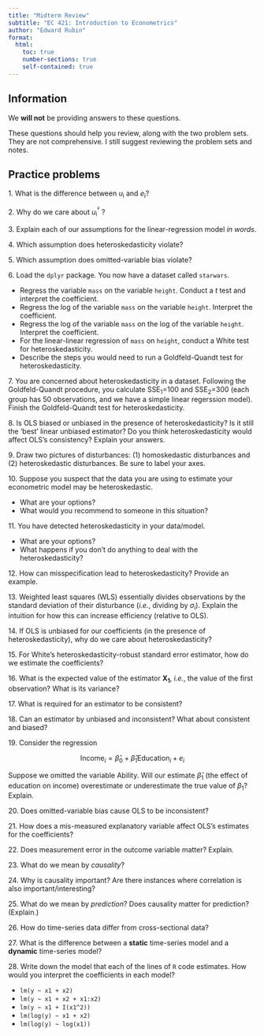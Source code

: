 ```yaml
---
title: "Midterm Review"
subtitle: "EC 421: Introduction to Econometrics"
author: "Edward Rubin"
format:
  html:
    toc: true
    number-sections: true
    self-contained: true
---
```


## Information

We **will not** be providing answers to these questions.

These questions should help you review, along with the two problem sets. They are not comprehensive. I still suggest reviewing the problem sets and notes.

## Practice problems

1\. What is the difference between *u*~i~ and *e*~i~?

2\. Why do we care about *u*~i~^²^ ?

3\. Explain each of our assumptions for the linear-regression model _in words_.

4\. Which assumption does heteroskedasticity violate?

5\. Which assumption does omitted-variable bias violate?

6\. Load the `dplyr` package. You now have a dataset called `starwars`.

- Regress the variable `mass` on the variable `height`. Conduct a _t_ test and interpret the coefficient.
- Regress the log of the variable `mass` on the variable `height`. Interpret the coefficient.
- Regress the log of the variable `mass` on the log of the variable `height`. Interpret the coefficient.
- For the linear-linear regression of `mass` on `height`, conduct a White test for heteroskedasticity.
- Describe the steps you would need to run a Goldfeld-Quandt test for heteroskedasticity.

7\. You are concerned about heteroskedasticity in a dataset. Following the Goldfeld-Quandt procedure, you calculate SSE~1~=100 and SSE~2~=300 (each group has 50 observations, and we have a simple linear regerssion model). Finish the Goldfeld-Quandt test for heteroskedasticity.

8\. Is OLS biased or unbiased in the presence of heteroskedasticity? Is it still the 'best' linear unbiased estimator? Do you think heteroskedasticity would affect OLS's consistency? Explain your answers.

9\. Draw two pictures of disturbances: (1) homoskedastic disturbances and (2) heteroskedastic disturbances. Be sure to label your axes.

10\. Suppose you suspect that the data you are using to estimate your econometric model may be heteroskedastic.

- What are your options?
- What would you recommend to someone in this situation?

11\. You have detected heteroskedasticity in your data/model.

- What are your options?
- What happens if you don't do anything to deal with the heteroskedasticity?

12\. How can misspecification lead to heteroskedasticity? Provide an example.

13\. Weighted least squares (WLS) essentially divides observations by the standard deviation of their disturbance (_i.e._, dividing by *σ*~i~). Explain the intuition for how this can increase efficiency (relative to OLS).

14\. If OLS is unbiased for our coefficients (in the presence of heteroskedasticity), why do we care about heteroskedasticity?

15\. For White's heteroskedasticity-robust standard error estimator, how do we estimate the coefficients?

16\. What is the expected value of the estimator **X~1~**, *i.e.*, the value of the first observation? What is its variance?

17\. What is required for an estimator to be consistent?

18\. Can an estimator by unbiased and inconsistent? What about consistent and biased?

19\. Consider the regression 

$$\text{Income}_i = \hat{\beta}_0 + \hat{\beta}_1 \text{Education}_{i} + e_i$$

Suppose we omitted the variable $\text{Ability}$. Will our estimate $\hat{\beta}_1$ (the effect of education on income) overestimate or underestimate the true value of $\beta_1$? Explain.

20\. Does omitted-variable bias cause OLS to be inconsistent?

21\. How does a mis-measured explanatory variable affect OLS's estimates for the coefficients?

22\. Does measurement error in the outcome variable matter? Explain.

23\. What do we mean by *causality*?

24\. Why is causality important? Are there instances where correlation is also important/interesting?

25\. What do we mean by *prediction*? Does causality matter for prediction? (Explain.)

26\. How do time-series data differ from cross-sectional data?

27\. What is the difference between a **static** time-series model and a **dynamic** time-series model?

28\. Write down the model that each of the lines of `R` code estimates. How would you interpret the coefficients in each model?

- `lm(y ~ x1 + x2)`
- `lm(y ~ x1 + x2 + x1:x2)`
- `lm(y ~ x1 + I(x1^2))`
- `lm(log(y) ~ x1 + x2)`
- `lm(log(y) ~ log(x1))`

